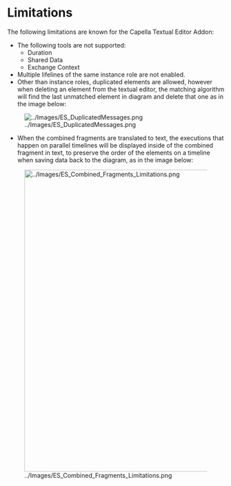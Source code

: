 <!--
	Copyright (c) 2021 THALES GLOBAL SERVICES.
	
	This program and the accompanying materials are made available under the
	terms of the Eclipse Public License 2.0 which is available at
	http://www.eclipse.org/legal/epl-2.0
	
	SPDX-License-Identifier: EPL-2.0
	
	Contributors:
	   Thales - initial API and implementation
-->
= Limitations =

The following limitations are known for the Capella Textual Editor Addon:
* The following tools are not supported:
** Duration
** Shared Data
** Exchange Context
* Multiple lifelines of the same instance role are not enabled.
* Other than instance roles, duplicated elements are allowed, however when deleting an element from the textual editor, the matching algorithm will find the last unmatched element in diagram and delete that one as in the image below: 

[[Image:../Images/ES_DuplicatedMessages.png]]
* When the combined fragments are translated to text, the executions that happen on parallel timelines will be displayed inside of the combined fragment in text, to preserve the order of the elements on a timeline when saving data back to the diagram, as in the image below:

[[Image:../Images/ES_Combined_Fragments_Limitations.png|1050x700px]]
